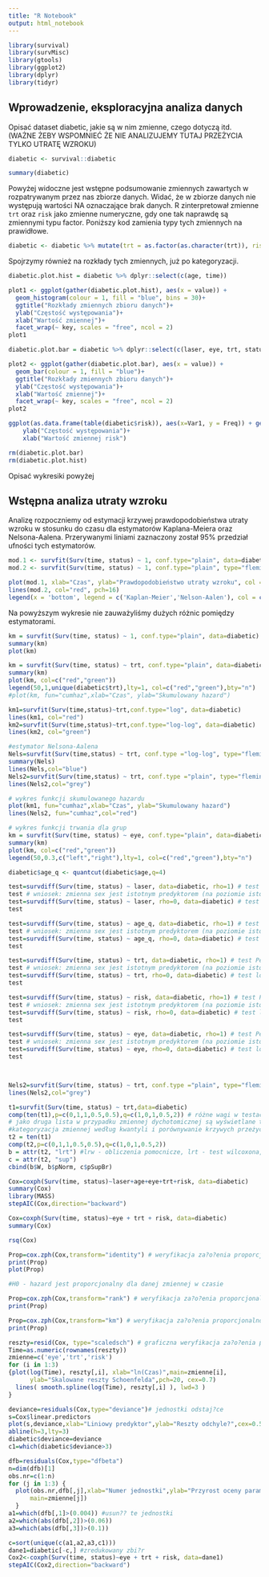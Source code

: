 ```yaml
---
title: "R Notebook"
output: html_notebook
---
```




```r
library(survival)
library(survMisc)
library(gtools)
library(ggplot2)
library(dplyr)
library(tidyr)
```

## Wprowadzenie, eksploracyjna analiza danych

Opisać dataset diabetic, jakie są w nim zmienne, czego dotyczą itd. (WAŻNE ŻEBY WSPOMNIEĆ ŻE NIE ANALIZUJEMY TUTAJ PRZEŻYCIA TYLKO UTRATĘ WZROKU)

```r
diabetic <- survival::diabetic

summary(diabetic)
```

Powyżej widoczne jest wstępne podsumowanie zmiennych zawartych w rozpatrywanym przez nas zbiorze danych. Widać, że w zbiorze danych nie występują wartości NA oznaczające brak danych. R zinterpretował zmienne `trt` oraz `risk` jako zmienne numeryczne, gdy one tak naprawdę są zmiennymi typu factor. Poniższy kod zamienia typy tych zmiennych na prawidłowe.

```r

diabetic <- diabetic %>% mutate(trt = as.factor(as.character(trt)), risk = as.factor(risk))

```

Spojrzymy również na rozkłady tych zmiennych, już po kategoryzacji.

```r

diabetic.plot.hist = diabetic %>% dplyr::select(c(age, time))

plot1 <- ggplot(gather(diabetic.plot.hist), aes(x = value)) +  
  geom_histogram(colour = 1, fill = "blue", bins = 30)+
  ggtitle("Rozkłady zmiennych zbioru danych")+
  ylab("Częstość występowania")+
  xlab("Wartość zmiennej")+
  facet_wrap(~ key, scales = "free", ncol = 2)
plot1

diabetic.plot.bar = diabetic %>% dplyr::select(c(laser, eye, trt, status))

plot2 <- ggplot(gather(diabetic.plot.bar), aes(x = value)) +  
  geom_bar(colour = 1, fill = "blue")+
  ggtitle("Rozkłady zmiennych zbioru danych")+
  ylab("Częstość występowania")+
  xlab("Wartość zmiennej")+
  facet_wrap(~ key, scales = "free", ncol = 2)
plot2

ggplot(as.data.frame(table(diabetic$risk)), aes(x=Var1, y = Freq)) + geom_col(colour = 1, fill = "blue")+
    ylab("Częstość występowania")+
    xlab("Wartość zmiennej risk")

rm(diabetic.plot.bar)
rm(diabetic.plot.hist)
```

Opisać wykresiki powyżej

## Wstępna analiza utraty wzroku

Analizę rozpoczniemy od estymacji krzywej prawdopodobieństwa utraty wzroku w stosunku do czasu dla estymatorów Kaplana-Meiera oraz Nelsona-Aalena. Przerywanymi liniami zaznaczony został 95\% przedział ufności tych estymatorów. 

```r
mod.1 <- survfit(Surv(time, status) ~ 1, conf.type="plain", data=diabetic)
mod.2 <- survfit(Surv(time, status) ~ 1, conf.type="plain", type="fleming-harrington", data=diabetic)

plot(mod.1, xlab="Czas", ylab="Prawdopodobieństwo utraty wzroku", col = 'black', pch=16)
lines(mod.2, col="red", pch=16)
legend(x = 'bottom', legend = c('Kaplan-Meier','Nelson-Aalen'), col = c('black','red'), pch=16)
```

Na powyższym wykresie nie zauważyliśmy dużych różnic pomiędzy estymatorami. 


```r
km = survfit(Surv(time, status) ~ 1, conf.type="plain", data=diabetic)
summary(km)
plot(km)

km = survfit(Surv(time, status) ~ trt, conf.type="plain", data=diabetic)
summary(km)
plot(km, col=c("red","green"))
legend(50,1,unique(diabetic$trt),lty=1, col=c("red","green"),bty="n")
#plot(km, fun="cumhaz",xlab="Czas", ylab="Skumulowany hazard")

km1=survfit(Surv(time,status)~trt,conf.type="log", data=diabetic)
lines(km1, col="red")
km2=survfit(Surv(time,status)~trt,conf.type="log-log", data=diabetic)
lines(km2, col="green")

#estymator Nelsona-Aalena
Nels=survfit(Surv(time,status) ~ trt, conf.type ="log-log", type="fleming-harrington",data=diabetic) # estymator NA
summary(Nels)
lines(Nels,col="blue")
Nels2=survfit(Surv(time,status) ~ trt, conf.type ="plain", type="fleming-harrington",data=diabetic) # estymator NA
lines(Nels2,col="grey")

# wykres funkcji skumulowanego hazardu
plot(km1, fun="cumhaz",xlab="Czas", ylab="Skumulowany hazard")
lines(Nels2, fun="cumhaz",col="red")

# wykres funkcji trwania dla grup 
km = survfit(Surv(time, status) ~ eye, conf.type="plain", data=diabetic) # estymator KM
summary(km)
plot(km, col=c("red","green"))
legend(50,0.3,c("left","right"),lty=1, col=c("red","green"),bty="n")

diabetic$age_q <- quantcut(diabetic$age,q=4)

test=survdiff(Surv(time, status) ~ laser, data=diabetic, rho=1) # test Peto i Peto
test # wniosek: zmienna sex jest istotnym predyktorem (na poziomie istotności alfa=0,05)
test=survdiff(Surv(time, status) ~ laser, rho=0, data=diabetic) # test log-rank
test

test=survdiff(Surv(time, status) ~ age_q, data=diabetic, rho=1) # test Peto i Peto
test # wniosek: zmienna sex jest istotnym predyktorem (na poziomie istotności alfa=0,05)
test=survdiff(Surv(time, status) ~ age_q, rho=0, data=diabetic) # test log-rank
test

test=survdiff(Surv(time, status) ~ trt, data=diabetic, rho=1) # test Peto i Peto
test # wniosek: zmienna sex jest istotnym predyktorem (na poziomie istotności alfa=0,05)
test=survdiff(Surv(time, status) ~ trt, rho=0, data=diabetic) # test log-rank
test

test=survdiff(Surv(time, status) ~ risk, data=diabetic, rho=1) # test Peto i Peto
test # wniosek: zmienna sex jest istotnym predyktorem (na poziomie istotności alfa=0,05)
test=survdiff(Surv(time, status) ~ risk, rho=0, data=diabetic) # test log-rank
test

test=survdiff(Surv(time, status) ~ eye, data=diabetic, rho=1) # test Peto i Peto
test # wniosek: zmienna sex jest istotnym predyktorem (na poziomie istotności alfa=0,05)
test=survdiff(Surv(time, status) ~ eye, rho=0, data=diabetic) # test log-rank
test



Nels2=survfit(Surv(time, status) ~ trt, conf.type ="plain", type="fleming-harrington",data=diabetic) # estymator NA
lines(Nels2,col="grey")
```



```r
t1=survfit(Surv(time, status) ~ trt,data=diabetic)
comp(ten(t1),p=c(0,1,1,0.5,0.5),q=c(1,0,1,0.5,2)) # różne wagi w testach Fleminga-Harringtona
# jako druga lista w przypadku zmiennej dychotomicznej są wyświetlane testy Renyi
#kategoryzacja zmiennej według kwantyli i porównywanie krzywych przeżycia dla grup kwartylowych
t2 = ten(t1)
comp(t2,p=c(0,1,1,0.5,0.5),q=c(1,0,1,0.5,2))
b = attr(t2, "lrt") #lrw - obliczenia pomocnicze, lrt - test wilcoxona, sup - test supremum (kołmogorowa, typu reni), tft - testy dla trendu dla zmiennej w skali porządkowej
c = attr(t2, "sup")
cbind(b$W, b$pNorm, c$pSupBr)
```



```r
Cox=coxph(Surv(time, status)~laser+age+eye+trt+risk, data=diabetic)
summary(Cox)
library(MASS)
stepAIC(Cox,direction="backward")

Cox=coxph(Surv(time, status)~eye + trt + risk, data=diabetic)
summary(Cox)

rsq(Cox)

Prop=cox.zph(Cox,transform="identity") # weryfikacja za?o?enia proporcjonalno?ci
print(Prop)
plot(Prop)

#H0 - hazard jest proporcjonalny dla danej zmiennej w czasie

Prop=cox.zph(Cox,transform="rank") # weryfikacja za?o?enia proporcjonalno?ci
print(Prop)

Prop=cox.zph(Cox,transform="km") # weryfikacja za?o?enia proporcjonalno?ci
print(Prop)

reszty=resid(Cox, type="scaledsch") # graficzna weryfikacja za?o?enia proporcjonalno?ci
Time=as.numeric(rownames(reszty))
zmienne=c('eye','trt','risk')
for (i in 1:3) 
{plot(log(Time), reszty[,i], xlab="ln(Czas)",main=zmienne[i],
      ylab="Skalowane reszty Schoenfelda",pch=20, cex=0.7)
  lines( smooth.spline(log(Time), reszty[,i] ), lwd=3 )
}
```

```r
deviance=residuals(Cox,type="deviance")# jednostki odstaj?ce
s=Cox$linear.predictors
plot(s,deviance,xlab="Liniowy predyktor",ylab="Reszty odchyle?",cex=0.5, pch=20)
abline(h=3,lty=3)
diabetic$deviance=deviance
c1=which(diabetic$deviance>3)
```



```r
dfb=residuals(Cox,type="dfbeta")
n=dim(dfb)[1]
obs.nr=c(1:n)
for (j in 1:3) {
  plot(obs.nr,dfb[,j],xlab="Numer jednostki",ylab="Przyrost oceny parametru",
      main=zmienne[j])
  }
a1=which(dfb[,1]>(0.004)) #usun?? te jednostki
a2=which(abs(dfb[,2])>(0.06))
a3=which(abs(dfb[,3])>(0.1))
```

```r
c=sort(unique(c(a1,a2,a3,c1)))
dane1=diabetic[-c,] #zredukowany zbi?r
Cox2<-coxph(Surv(time, status)~eye + trt + risk, data=dane1)
stepAIC(Cox2,direction="backward")
```

